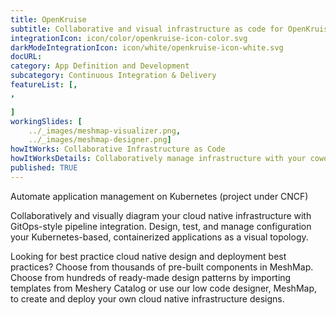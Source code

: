 ---title: OpenKruise  subtitle: Collaborative and visual infrastructure as code for OpenKruiseintegrationIcon: icon/color/openkruise-icon-color.svgdarkModeIntegrationIcon: icon/white/openkruise-icon-white.svgdocURL: category: App Definition and Developmentsubcategory: Continuous Integration & DeliveryfeatureList: [,,]workingSlides: [    ../_images/meshmap-visualizer.png,    ../_images/meshmap-designer.png]howItWorks: Collaborative Infrastructure as CodehowItWorksDetails: Collaboratively manage infrastructure with your coworkers synchronously sharing the same designs.published: TRUE---<p>    Automate application management on Kubernetes (project under CNCF)</p><p>    Collaboratively and visually diagram your cloud native infrastructure with GitOps-style pipeline integration. Design, test, and manage configuration your Kubernetes-based, containerized applications as a visual topology.</p><p>    Looking for best practice cloud native design and deployment best practices? Choose from thousands of pre-built components in MeshMap. Choose from hundreds of ready-made design patterns by importing templates from Meshery Catalog or use our low code designer, MeshMap, to create and deploy your own cloud native infrastructure designs.</p>